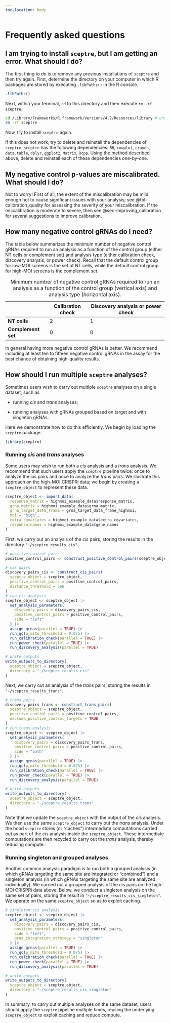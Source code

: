 ```yaml
---
toc-location: body
---
```


```{=html}
<script>
   if (new URLSearchParams(window.location.search).get('iframe') === 'true') {
       document.body.setAttribute('data-iframe', 'true');
   }
</script>
```
# Frequently asked questions {#sec-faq}

## I am trying to install `sceptre`, but I am getting an error. What should I do?

The first thing to do is to remove any previous installations of `sceptre` and then try again. First, determine the directory on your computer in which R packages are stored by executing `.libPaths()` in the R console.

```r
.libPaths()
```

Next, within your terminal, `cd` to this directory and then execute `rm -rf sceptre`.

``` .bash
cd /Library/Frameworks/R.framework/Versions/4.2/Resources/library # change me!
rm -rf sceptre
```

Now, try to install `sceptre` again.

If this does not work, try to delete and reinstall the dependencies of `sceptre`. `sceptre` has the following dependencies: `BH`, `cowplot`, `crayon`, `data.table`, `dplyr`, `ggplot2`, `Matrix`, `Rcpp`. Using the method described above, delete and reinstall each of these dependencies one-by-one.

## My negative control p-values are miscalibrated. What should I do?

Not to worry! First of all, the extent of the miscalibration may be mild enough not to cause significant issues with your analysis; see @tbl-calibration_quality for assessing the severity of your miscalibration. If the miscalibration is moderate to severe, then see @sec-improving_calibration for several suggestions to improve calibration.

## How many negative control gRNAs do I need?

The table below summarizes the minimum number of negative control gRNAs required to run an analysis as a function of the control group (either NT cells or complement set) and analysis type (either calibration check, discovery analysis, or power check). Recall that the default control group for low-MOI screens is the set of NT cells, while the default control group for high-MOI screens is the complement set.

|                    | Calibration check | **Discovery analysis or power check** |
|-------------------|------------------|-----------------------------------|
| **NT cells**       | 2                 | 1                                     |
| **Complement set** | 0                 | 0                                     |

: Minimum number of negative control gRNAs required to run an analysis as a function of the control group (vertical axis) and analysis type (horizontal axis).

In general having more negative control gRNAs is better. We recommend including at least ten to fifteen negative control gRNAs in the assay for the best chance of obtaining high-quality results.

## How should I run multiple `sceptre` analyses? {#sec-multiple_analyses}

Sometimes users wish to carry out multiple `sceptre` analyses on a single dataset, such as

-   running *cis* and *trans* analyses;

-   running analyses with gRNAs grouped based on target and with singleton gRNAs.

Here we demonstrate how to do this efficiently. We begin by loading the `sceptre` package.

```r
library(sceptre)
```

### Running *cis* and *trans* analyses 

Some users may wish to run both a *cis* analysis and a *trans* analysis. We recommend that such users apply the `sceptre` pipeline twice: once to analyze the *cis* pairs and once to analyze the *trans* pairs. We illustrate this approach on the high-MOI CRISPRi data; we begin by creating a `sceptre_object` to represent these data.

```r
sceptre_object <- import_data(
  response_matrix = highmoi_example_data$response_matrix,
  grna_matrix = highmoi_example_data$grna_matrix,
  grna_target_data_frame = grna_target_data_frame_highmoi,
  moi = "high",
  extra_covariates = highmoi_example_data$extra_covariates,
  response_names = highmoi_example_data$gene_names
)
```

First, we carry out an analysis of the *cis* pairs, storing the results in the directory `"~/sceptre_results_cis"`.

```r

# positive control pairs
positive_control_pairs <- construct_positive_control_pairs(sceptre_object)

# cis pairs
discovery_pairs_cis <- construct_cis_pairs(
  sceptre_object = sceptre_object,
  positive_control_pairs = positive_control_pairs,
  distance_threshold = 5e6
)
# run cis analysis
sceptre_object <- sceptre_object |>
  set_analysis_parameters(
    discovery_pairs = discovery_pairs_cis,
    positive_control_pairs = positive_control_pairs,
    side = "left"
  ) |>
  assign_grnas(parallel = TRUE) |>
  run_qc(p_mito_threshold = 0.075) |>
  run_calibration_check(parallel = TRUE) |>
  run_power_check(parallel = TRUE) |>
  run_discovery_analysis(parallel = TRUE)

# write outputs
write_outputs_to_directory(
  sceptre_object = sceptre_object,
  directory = "~/sceptre_results_cis"
)
```

Next, we carry out an analysis of the *trans* pairs, storing the results in `"~/sceptre_results_trans"`.

```r
# trans pairs
discovery_pairs_trans <- construct_trans_pairs(
  sceptre_object = sceptre_object,
  positive_control_pairs = positive_control_pairs,
  exclude_positive_control_targets = TRUE
)
# run trans analysis
sceptre_object <- sceptre_object |>
  set_analysis_parameters(
    discovery_pairs = discovery_pairs_trans,
    positive_control_pairs = positive_control_pairs,
    side = "both"
  ) |>
  assign_grnas(parallel = TRUE) |>
  run_qc(p_mito_threshold = 0.075) |>
  run_calibration_check(parallel = TRUE) |>
  run_power_check(parallel = TRUE) |>
  run_discovery_analysis(parallel = TRUE)

# write outputs
write_outputs_to_directory(
  sceptre_object = sceptre_object,
  directory = "~/sceptre_results_trans"
)
```

Note that we update the `sceptre_object` with the output of the *cis* analysis. We then use the same `sceptre_object` to carry out the *trans* analysis. Under the hood `sceptre` stores (or "caches") intermediate computations carried out as part of the *cis* analysis inside the `sceptre_object`. These intermediate computations are then recycled to carry out the *trans* analysis, thereby reducing compute.

### Running singleton and grouped analyses

Another common analysis paradigm is to run both a grouped analysis (in which gRNAs targeting the same site are integrated or "combined") and a singleton analysis (in which gRNAs targeting the same site are analyzed individually). We carried out a grouped analysis of the *cis* pairs on the high-MOI CRISPRi data above. Below, we conduct a singleton analysis on the same set of pairs, storing the result in `"~/sceptre_results_cis_singleton"`. We operate on the same `sceptre_object` so as to exploit caching.

```r
# singleton cis analysis
sceptre_object <- sceptre_object |>
  set_analysis_parameters(
    discovery_pairs = discovery_pairs_cis,
    positive_control_pairs = positive_control_pairs,
    side = "left",
    grna_integration_strategy = "singleton"
  ) |>
  assign_grnas(parallel = TRUE) |>
  run_qc(p_mito_threshold = 0.075) |>
  run_calibration_check(parallel = TRUE) |>
  run_power_check(parallel = TRUE) |>
  run_discovery_analysis(parallel = TRUE)

# write outputs
write_outputs_to_directory(
  sceptre_object = sceptre_object,
  directory = "~/sceptre_results_cis_singleton"
)
```

In summary, to carry out multiple analyses on the same dataset, users should apply the `sceptre` pipeline multiple times, reusing the underlying `sceptre_object` to exploit caching and reduce compute.
